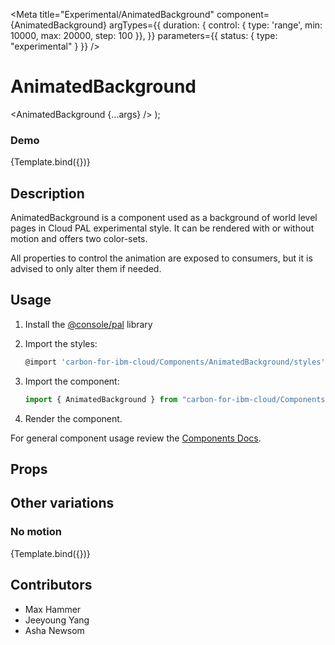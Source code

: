 
<Meta
  title="Experimental/AnimatedBackground"
  component={AnimatedBackground}
  argTypes={{
    duration: { control: { type: 'range', min: 10000, max: 20000, step: 100 }},
  }}
  parameters={{ status: { type: "experimental" } }}
/>

# AnimatedBackground

  <AnimatedBackground {...args} />
);

### Demo

<Canvas>
  <Story
    name="Demo"
    height='400px'
    args={{
      motion: true,
      colorSet: 'set-cyan-magenta-purple',
      duration: 13500
    }}
  >
    {Template.bind({})}
  </Story>
</Canvas>

## Description

AnimatedBackground is a component used as a background of world level pages in Cloud PAL experimental style. It can be rendered with or without motion and offers two color-sets.

All properties to control the animation are exposed to consumers, but it is advised to only alter them if needed.

## Usage

1.  Install the [@console/pal](https://github.ibm.com/ibmcloud/pal#how-to-install-and-use) library
2.  Import the styles:

    ```js
    @import 'carbon-for-ibm-cloud/Components/AnimatedBackground/styles';
    ```

3.  Import the component:

    ```js
    import { AnimatedBackground } from "carbon-for-ibm-cloud/Components";
    ```

4.  Render the component.

For general component usage review the [Components Docs](https://pages.github.ibm.com/ibmcloud/pal/development-guidelines/components/overview).

## Props

<ArgsTable of={AnimatedBackground} />

## Other variations

### No motion

<Canvas>
  <Story
    name="No motion"
    height='400px'
    args={{
      motion: false,
      colorSet: 'set-cyan-magenta-purple',
    }}
  >
    {Template.bind({})}
  </Story>
</Canvas>

## Contributors

- Max Hammer
- Jeeyoung Yang
- Asha Newsom

